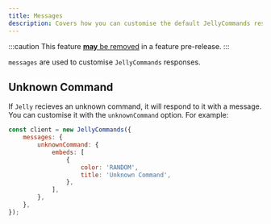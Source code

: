 ```yaml
---
title: Messages
description: Covers how you can customise the default JellyCommands responses.
---
```


:::caution
This feature [**may** be removed](https://github.com/ghostdevv/jellycommands/issues/218) in a feature pre-release.
:::

`messages` are used to customise `JellyCommands` responses.

## Unknown Command

If `Jelly` recieves an unknown command, it will respond to it with a message. You can customise it with the `unknownCommand` option. For example:

```js
const client = new JellyCommands({
	messages: {
		unknownCommand: {
			embeds: [
				{
					color: 'RANDOM',
					title: 'Unknown Command',
				},
			],
		},
	},
});
```
